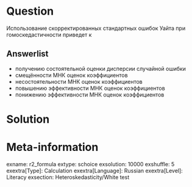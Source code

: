 Question
========
Использование скорректированных стандартных ошибок Уайта при гомоскедастичности приведет к

Answerlist
----------
* получению состоятельной оценки дисперсии случайной ошибки
* смещённости МНК оценок коэффициентов
* несостоятельности МНК оценок коэффициентов
* повышению эффективности МНК оценок коэффициентов
* понижению эффективности МНК оценок коэффициентов


Solution
========

Meta-information
================
exname: r2_formula
extype: schoice
exsolution: 10000
exshuffle: 5
exextra[Type]: Calculation
exextra[Language]: Russian
exextra[Level]: Literacy
exsection: Heteroskedasticity/White test